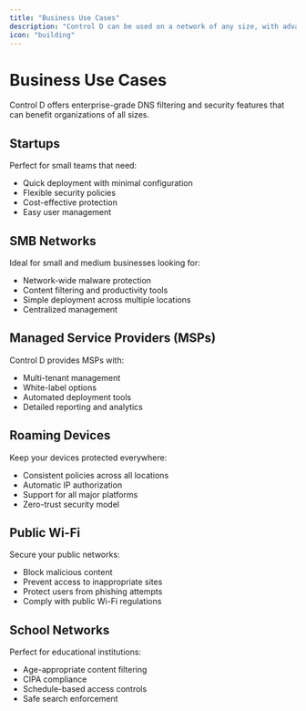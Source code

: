 ```yaml
---
title: "Business Use Cases"
description: "Control D can be used on a network of any size, with advanced capabilities in an easy-to-use interface"
icon: "building"
---
```


# Business Use Cases

Control D offers enterprise-grade DNS filtering and security features that can benefit organizations of all sizes.

## Startups

Perfect for small teams that need:
- Quick deployment with minimal configuration
- Flexible security policies
- Cost-effective protection
- Easy user management

## SMB Networks

Ideal for small and medium businesses looking for:
- Network-wide malware protection
- Content filtering and productivity tools
- Simple deployment across multiple locations
- Centralized management

## Managed Service Providers (MSPs)

Control D provides MSPs with:
- Multi-tenant management
- White-label options
- Automated deployment tools
- Detailed reporting and analytics

## Roaming Devices

Keep your devices protected everywhere:
- Consistent policies across all locations
- Automatic IP authorization
- Support for all major platforms
- Zero-trust security model

## Public Wi-Fi

Secure your public networks:
- Block malicious content
- Prevent access to inappropriate sites
- Protect users from phishing attempts
- Comply with public Wi-Fi regulations

## School Networks

Perfect for educational institutions:
- Age-appropriate content filtering
- CIPA compliance
- Schedule-based access controls
- Safe search enforcement